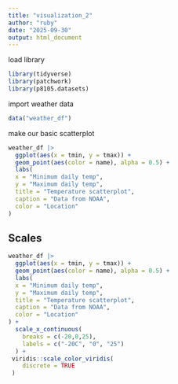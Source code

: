 ```yaml
---
title: "visualization_2"
author: "ruby"
date: "2025-09-30"
output: html_document
---
```


load library 
```r
library(tidyverse)
library(patchwork)
library(p8105.datasets)
```

import weather data
```r
data("weather_df")
```

make our basic scatterplot
```r
weather_df |> 
  ggplot(aes(x = tmin, y = tmax)) + 
  geom_point(aes(color = name), alpha = 0.5) +
  labs(
  x = "Minimum daily temp",
  y = "Maximum daily temp",
  title = "Temperature scatterplot", 
  caption = "Data from NOAA",
  color = "Location"
)
```

## Scales 

```r
weather_df |> 
  ggplot(aes(x = tmin, y = tmax)) + 
  geom_point(aes(color = name), alpha = 0.5) +
  labs(
  x = "Minimum daily temp",
  y = "Maximum daily temp",
  title = "Temperature scatterplot", 
  caption = "Data from NOAA",
  color = "Location"
) +
  scale_x_continuous(
    breaks = c(-20,0,25), 
    labels = c("-20C", "0", "25")
  ) +
 viridis::scale_color_viridis(
    discrete = TRUE
 )
```

